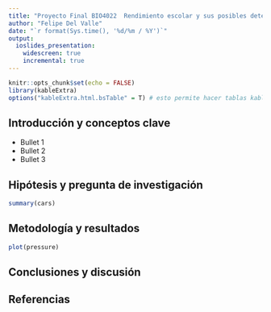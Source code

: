 ```yaml
---
title: "Proyecto Final BIO4022  Rendimiento escolar y sus posibles determinantes: un caso de estudio"
author: "Felipe Del Valle"
date: "`r format(Sys.time(), '%d/%m / %Y')`"
output:
  ioslides_presentation:
    widescreen: true
    incremental: true
---
```



```r
knitr::opts_chunk$set(echo = FALSE)
library(kableExtra)
options("kableExtra.html.bsTable" = T) # esto permite hacer tablas kablextra
```


## Introducción y conceptos clave

- Bullet 1
- Bullet 2
- Bullet 3

## Hipótesis y pregunta de investigación

```r
summary(cars)
```

## Metodología y resultados

```r
plot(pressure)
```

## Conclusiones y discusión


## Referencias

